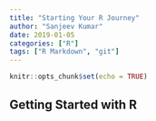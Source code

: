 ```yaml
---
title: "Starting Your R Journey"
author: "Sanjeev Kumar"
date: 2019-01-05
categories: ["R"]
tags: ["R Markdown", "git"]
---
```


```r
knitr::opts_chunk$set(echo = TRUE)
```

## Getting Started with R

